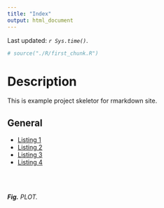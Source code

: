 ```yaml
---
title: "Index"
output: html_document
---
```


Last updated: *`r Sys.time()`*.

```r
# source("./R/first_chunk.R")
```

# Description

This is example project skeletor for rmarkdown site.

## General

- [Listing 1](index.html)
- [Listing 2](index.html)
- [Listing 3](index.html)
- [Listing 4](index.html)

<br>
<br>

***Fig.** PLOT.* 
```r

```







